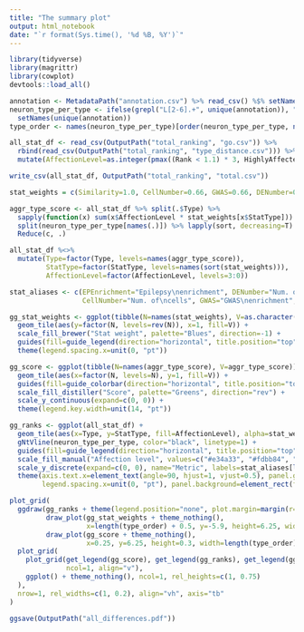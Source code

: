 ```yaml
---
title: "The summary plot"
output: html_notebook
date: "`r format(Sys.time(), '%d %B, %Y')`"
---
```


```r
library(tidyverse)
library(magrittr)
library(cowplot)
devtools::load_all()

annotation <- MetadataPath("annotation.csv") %>% read_csv() %$% setNames(l4, cell)
neuron_type_per_type <- ifelse(grepl("L[2-6].+", unique(annotation)), "Excitatory", "Inhibitory") %>% 
  setNames(unique(annotation))
type_order <- names(neuron_type_per_type)[order(neuron_type_per_type, names(neuron_type_per_type))]
```

```r
all_stat_df <- read_csv(OutputPath("total_ranking", "go.csv")) %>% 
  rbind(read_csv(OutputPath("total_ranking", "type_distance.csv"))) %>% 
  mutate(AffectionLevel=as.integer(pmax((Rank < 1.1) * 3, HighlyAffected * 2, Affected * 1)))

write_csv(all_stat_df, OutputPath("total_ranking", "total.csv"))

stat_weights = c(Similarity=1.0, CellNumber=0.66, GWAS=0.66, DENumber=0.66, GONumber=0.66, EPEnrichment=0.33)

aggr_type_score <- all_stat_df %>% split(.$Type) %>% 
  sapply(function(x) sum(x$AffectionLevel * stat_weights[x$StatType])) %>% 
  split(neuron_type_per_type[names(.)]) %>% lapply(sort, decreasing=T) %>% 
  Reduce(c, .)

all_stat_df %<>% 
  mutate(Type=factor(Type, levels=names(aggr_type_score)), 
         StatType=factor(StatType, levels=names(sort(stat_weights))),
         AffectionLevel=factor(AffectionLevel, levels=3:0))
```

```r
stat_aliases <- c(EPEnrichment="Epilepsy\nenrichment", DENumber="Num. of\nDE genes", GONumber="Num. of\nGO pathways",
                  CellNumber="Num. of\ncells", GWAS="GWAS\nenrichment", Similarity="Expression\nsimilarity")

gg_stat_weights <- ggplot(tibble(N=names(stat_weights), V=as.character(stat_weights) %>% factor(levels=unique(.)))) +
  geom_tile(aes(y=factor(N, levels=rev(N)), x=1, fill=V)) +
  scale_fill_brewer("Stat weight", palette="Blues", direction=-1) +
  guides(fill=guide_legend(direction="horizontal", title.position="top", label.position="bottom", reverse=T)) +
  theme(legend.spacing.x=unit(0, "pt"))

gg_score <- ggplot(tibble(N=names(aggr_type_score), V=aggr_type_score)) + 
  geom_tile(aes(x=factor(N, levels=N), y=1, fill=V)) +
  guides(fill=guide_colorbar(direction="horizontal", title.position="top")) +
  scale_fill_distiller("Score", palette="Greens", direction="rev") +
  scale_y_continuous(expand=c(0, 0)) +
  theme(legend.key.width=unit(14, "pt"))

gg_ranks <- ggplot(all_stat_df) + 
  geom_tile(aes(x=Type, y=StatType, fill=AffectionLevel), alpha=stat_weights[as.character(all_stat_df$StatType)]) +
  gNtVline(neuron_type_per_type, color="black", linetype=1) +
  guides(fill=guide_legend(direction="horizontal", title.position="top", label.position="bottom", reverse=T)) +
  scale_fill_manual("Affection level", values=c("#e34a33", "#fdbb84", "#fee8c8", "gray")) +
  scale_y_discrete(expand=c(0, 0), name="Metric", labels=stat_aliases[levels(all_stat_df$StatType)]) +
  theme(axis.text.x=element_text(angle=90, hjust=1, vjust=0.5), panel.grid=element_blank(), 
        legend.spacing.x=unit(0, "pt"), panel.background=element_rect(fill="gray")) # , axis.title.x=element_blank()

plot_grid(
  ggdraw(gg_ranks + theme(legend.position="none", plot.margin=margin(r=10, t=10)) +
         draw_plot(gg_stat_weights + theme_nothing(), 
                   x=length(type_order) + 0.5, y=-5.9, height=6.25, width=1, vjust=-1) +
         draw_plot(gg_score + theme_nothing(), 
                   x=0.25, y=6.25, height=0.3, width=length(type_order) - 0.5, vjust=-1)),
  plot_grid(
    plot_grid(get_legend(gg_score), get_legend(gg_ranks), get_legend(gg_stat_weights), 
              ncol=1, align="v"),
    ggplot() + theme_nothing(), ncol=1, rel_heights=c(1, 0.75)
  ),
  nrow=1, rel_widths=c(1, 0.2), align="vh", axis="tb"
)

ggsave(OutputPath("all_differences.pdf"))
```